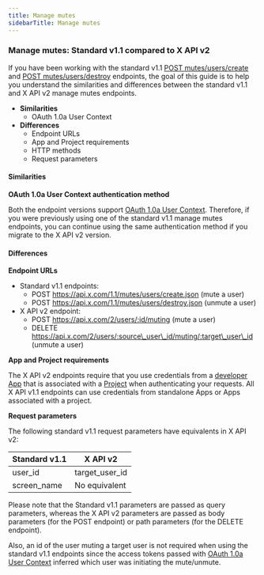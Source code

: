 ---
title: Manage mutes
sidebarTitle: Manage mutes
---


### Manage mutes: Standard v1.1 compared to X API v2

If you have been working with the standard v1.1 [POST mutes/users/create](https://developer.twitter.com/en/docs/twitter-api/v1/accounts-and-users/mute-block-report-users/api-reference/post-mutes-users-create) and [POST mutes/users/destroy](https://developer.twitter.com/en/docs/twitter-api/v1/accounts-and-users/mute-block-report-users/api-reference/post-mutes-users-destroy) endpoints, the goal of this guide is to help you understand the similarities and differences between the standard v1.1 and X API v2 manage mutes endpoints.

* **Similarities**
    * OAuth 1.0a User Context
* **Differences**
    * Endpoint URLs
    * App and Project requirements
    * HTTP methods
    * Request parameters
         

#### Similarities

**OAuth 1.0a User Context authentication method**

Both the endpoint versions support [OAuth 1.0a User Context](https://developer.twitter.com/content/developer-twitter/resources/fundamentals/authentication). Therefore, if you were previously using one of the standard v1.1 manage mutes endpoints, you can continue using the same authentication method if you migrate to the X API v2 version.

#### Differences

**Endpoint URLs**

* Standard v1.1 endpoints:
    * POST https://api.x.com/1.1/mutes/users/create.json
        (mute a user)
    * POST https://api.x.com/1.1/mutes/users/destroy.json
        (unmute a user)
* X API v2 endpoint:
    * POST https://api.x.com/2/users/:id/muting
        (mute a user)
    * DELETE https://api.x.com/2/users/:source\_user\_id/muting/:target\_user\_id
        (unmute a user) 

**App and Project requirements**

The X API v2 endpoints require that you use credentials from a [developer App](https://developer.twitter.com/en/docs/apps) that is associated with a [Project](https://developer.twitter.com/en/docs/projects) when authenticating your requests. All X API v1.1 endpoints can use credentials from standalone Apps or Apps associated with a project.


**Request parameters**

The following standard v1.1 request parameters have equivalents in X API v2:

| Standard v1.1 | X API v2 |
| --- | --- |
| user_id | target\_user\_id |
| screen_name | No equivalent |

Please note that the Standard v1.1 parameters are passed as query parameters, whereas the X API v2 parameters are passed as body parameters (for the POST endpoint) or path parameters (for the DELETE endpoint).

Also, an id of the user muting a target user is not required when using the standard v1.1 endpoints since the access tokens passed with [OAuth 1.0a User Context](/resources/fundamentals/authentication) inferred which user was initiating the mute/unmute. 
